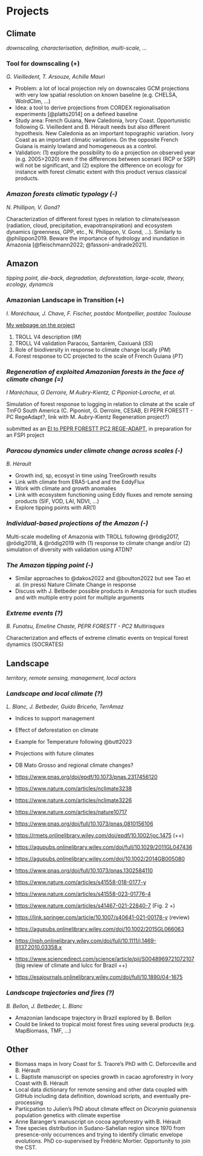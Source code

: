 # Projects {.unnumbered}

## Climate

*downscaling, characterisation, definition, multi-scale, ...*

### Tool for downscaling (+)

*G. Vieilledent, T. Arsouze, Achille Mauri*

-   Problem: a lot of local projection rely on downscales GCM projections with very low spatial resolution on known baseline (e.g. CHELSA, WolrdClim, ...)
-   Idea: a tool to derive projections from CORDEX regionalisation experiments [@platts2014] on a defined baseline
-   Study area: French Guiana, New Caledonia, Ivory Coast. Opportunistic following G. Vieilledent and B. Hérault needs but also different hypothesis. New Caledonia as an important topographic variation. Ivory Coast as an important climatic variations. On the opposite French Guiana is mainly lowland and homogeneous as a control.
-   Validation: (1) explore the possibility to do a projection on observed year (e.g. 2005\>2020) even if the differences between scenarii (RCP or SSP) will not be significant, and (2) explore the difference on ecology for instance with forest climatic extent with this product versus classical products.

### *Amazon forests climatic typology (-)*

*N. Phillipon, V. Gond?*

Characterization of different forest types in relation to climate/season (radiation, cloud, precipitation, evapotranspiration) and ecosystem dynamics (greenness, GPP, etc., N. Philippon, V. Gond, ...). Similarly to @philippon2019. Beware the importance of hydrology and inundation in Amazonia [@fleischmann2022; @fassoni-andrade2021].

## Amazon

*tipping point, die-back, degradation, deforestation, large-scale, theory, ecology, dynamcis*

### Amazonian Landscape in Transition (+)

*I. Maréchaux, J. Chave, F. Fischer, postdoc Montpellier, postdoc Toulouse*

[My webpage on the project](https://main–altpages.netlify.app/)

1.  TROLL V4 description (*IM*)
2.  TROLL V4 validation Paracou, Santarèm, Caxiuanã (*SS*)
3.  Role of biodiversity in response to climate change locally (*PM*)
4.  Forest response to CC projected to the scale of French Guiana (*PT*)

### *Regeneration of exploited Amazonian forests in the face of climate change (=)*

*I Maréchaux, G Derroire, M Aubry-Kientz, C Piponiot-Laroche, et al.*

Simulation of forest response to logging in relation to climate at the scale of TmFO South America (C. Piponiot, G. Derroire, CESAB, EI PEPR FORESTT - PC RegeAdapt?, link with M. Aubry-Kientz Regeneration project?)

submitted as an [EI to PEPR FORESTT PC2 REGE-ADAPT](https://docs.google.com/document/d/12GChS5BLZc-oB2idSKHaNzPICkKILpR2CXLMuNEli8A/edit?usp=sharing), in preparation for an FSPI project

### *Paracou dynamics under climate change across scales (-)*

*B. Hérault*

-   Growth ind, sp, ecosyst in time using TreeGrowth results
-   Link with climate from ERA5-Land and the EddyFlux
-   Work with climate and growth anomalies
-   Link with ecosystem functioning using Eddy fluxes and remote sensing products (SIF, VOD, LAI, NDVI, ...)
-   Explore tipping points with AR(1)

### *Individual-based projections of the Amazon (-)*

Multi-scale modelling of Amazonia with TROLL following @rödig2017, @rödig2018, & @rödig2019 with (1) response to climate change and/or (2) simulation of diversity with validation using ATDN?

### *The Amazon tipping point* *(-)*

-   Similar approaches to @dakos2022 and @boulton2022 but see Tao et al. (in press) Nature Climate Change in response
-   Discuss with J. Betbeder possible products in Amazonia for such studies and with multiple entry point for multiple arguments

### *Extreme events (?)*

*B. Funatsu, Emeline Chaste, PEPR FORESTT - PC2 Multirisques*

Characterization and effects of extreme climatic events on tropical forest dynamics (SOCRATES)

## Landscape

*territory, remote sensing, management, local actors*

### *Landscape and local climate (?)*

*L. Blanc, J. Betbeder, Guido Briceño, TerrAmaz*

-   Indices to support management

-   Effect of deforestation on climate

-   Example for Temperature following @butt2023

-   Projections with future climates

-   DB Mato Grosso and regional climate changes?

-   <https://www.pnas.org/doi/epdf/10.1073/pnas.2317456120>

-   <https://www.nature.com/articles/nclimate3238>

-   <https://www.nature.com/articles/nclimate3226>

-   <https://www.nature.com/articles/nature10717>

-   <https://www.pnas.org/doi/full/10.1073/pnas.0810156106>

-   <https://rmets.onlinelibrary.wiley.com/doi/epdf/10.1002/joc.1475> (++)

-   <https://agupubs.onlinelibrary.wiley.com/doi/full/10.1029/2011GL047436>

-   <https://agupubs.onlinelibrary.wiley.com/doi/10.1002/2014GB005080>

-   <https://www.pnas.org/doi/full/10.1073/pnas.1302584110>

-   <https://www.nature.com/articles/s41558-018-0177-y>

-   <https://www.nature.com/articles/s41558-023-01776-4>

-   <https://www.nature.com/articles/s41467-021-22840-7> (Fig. 2 +)

-   <https://link.springer.com/article/10.1007/s40641-021-00178-y> (review)

-   <https://agupubs.onlinelibrary.wiley.com/doi/10.1002/2015GL066063>

-   <https://nph.onlinelibrary.wiley.com/doi/full/10.1111/j.1469-8137.2010.03358.x>

-   <https://www.sciencedirect.com/science/article/pii/S0048969721072107> (big review of climate and lulcc for Brazil ++)

-   <https://esajournals.onlinelibrary.wiley.com/doi/full/10.1890/04-1675>

### *Landscape trajectories and fires (?)*

*B. Bellon, J. Betbeder, L. Blanc*

-   Amazonian landscape trajectory in Brazil explored by B. Bellon
-   Could be linked to tropical moist forest fires using several products (e;g. MapBiomass, TMF, ...)

## Other

-   Biomass maps in Ivory Coast for S. Traore's PhD with C. Deforceville and B. Hérault
-   L. Baptiste manuscript on species growth in cacao agroforestry in Ivory Coast with B. Hérault
-   Local data dictionary for remote sensing and other data coupled with GitHub including data definition, download scripts, and eventually pre-processing
-   Particpation to Julien's PhD about climate effect on *Dicorynia guianensis* population genetics with climate expertise
-   Anne Baranger's manuscript on cocoa agroforestry with B. Hérault
-   Tree species distribution in Sudano-Sahelian region since 1970 from presence-only occurrences and trying to identify climatic envelope evolutions. PhD co-supervised by Frédéric Mortier. Opportunity to join the CST.
